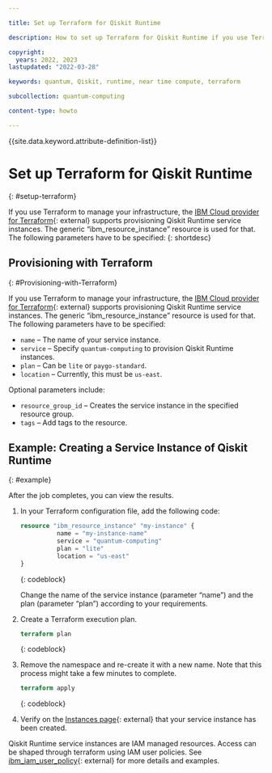 ```yaml
---

title: Set up Terraform for Qiskit Runtime

description: How to set up Terraform for Qiskit Runtime if you use Terraform to manage your infrastructure.

copyright:
  years: 2022, 2023
lastupdated: "2022-03-28"

keywords: quantum, Qiskit, runtime, near time compute, terraform

subcollection: quantum-computing

content-type: howto

---
```


{{site.data.keyword.attribute-definition-list}}


# Set up Terraform for Qiskit Runtime
{: #setup-terraform}

If you use Terraform to manage your infrastructure, the [IBM Cloud provider for Terraform](/docs/ibm-cloud-provider-for-terraform?topic=ibm-cloud-provider-for-terraform-getting-started){: external} supports provisioning Qiskit Runtime service instances. The generic “ibm_resource_instance” resource is used for that. The following parameters have to be specified:
{: shortdesc}

## Provisioning with Terraform
{: #Provisioning-with-Terraform}

If you use Terraform to manage your infrastructure, the [IBM Cloud provider for Terraform](/docs/ibm-cloud-provider-for-terraform?topic=ibm-cloud-provider-for-terraform-getting-started){: external} supports provisioning Qiskit Runtime service instances. The generic “ibm_resource_instance” resource is used for that. The following parameters have to be specified:

-	`name` – The name of your service instance.
-	`service` – Specify `quantum-computing` to provision Qiskit Runtime instances.
-	`plan` – Can be `lite` or `paygo-standard`.
-	`location` – Currently, this must be `us-east`.

Optional parameters include:

-	`resource_group_id` – Creates the service instance in the specified resource group.
-	`tags` – Add tags to the resource.


## Example: Creating a Service Instance of Qiskit Runtime
{: #example}

After the job completes, you can view the results.

1. In your Terraform configuration file, add the following code:

   ```terraform
   resource "ibm_resource_instance" "my-instance" {
             name = "my-instance-name"
             service = "quantum-computing"
             plan = "lite"
             location = "us-east"
   }
   ```
   {: codeblock}

   Change the name of the service instance (parameter “name”) and the plan (parameter “plan”) according to your requirements.
2. Create a Terraform execution plan. 

   ```terraform
   terraform plan
   ```
   {: codeblock}

3. Remove the namespace and re-create it with a new name. Note that this process might take a few minutes to complete.

   ```terraform
   terraform apply
   ```
   {: codeblock}

4. Verify on the [Instances page](https://cloud.ibm.com/quantum/instances){: external} that your service instance has been created.

Qiskit Runtime service instances are IAM managed resources. Access can be shaped through terraform using IAM user policies. See [ibm_iam_user_policy](https://registry.terraform.io/providers/IBM-Cloud/ibm/latest/docs/resources/iam_user_policy){: external} for more details and examples.
